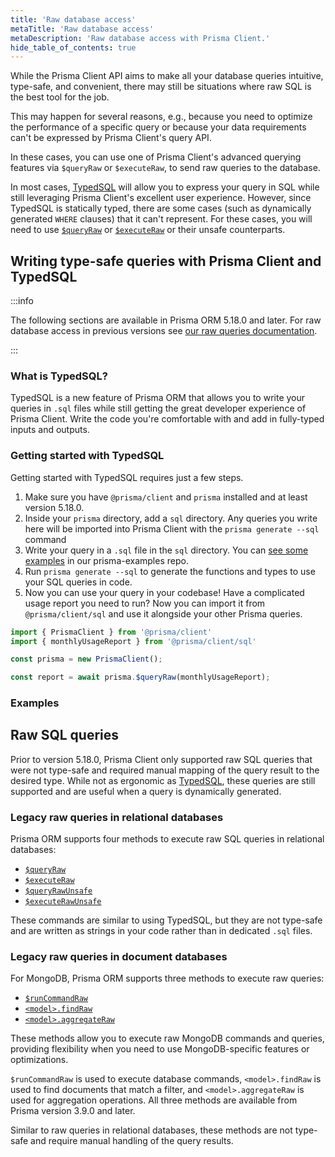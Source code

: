 ```yaml
---
title: 'Raw database access'
metaTitle: 'Raw database access'
metaDescription: 'Raw database access with Prisma Client.'
hide_table_of_contents: true
---
```


While the Prisma Client API aims to make all your database queries intuitive, type-safe, and convenient, there may still be situations where raw SQL is the best tool for the job.

This may happen for several reasons, e.g., because you need to optimize the performance of a specific query or because your data requirements can't be expressed by Prisma Client's query API.

In these cases, you can use one of Prisma Client's advanced querying features via `$queryRaw` or `$executeRaw`, to send raw queries to the database.

In most cases, [TypedSQL](#writing-type-safe-queries-with-prisma-client-and-typedsql) will allow you to express your query in SQL while still leveraging Prisma Client's excellent user experience. However, since TypedSQL is statically typed, there are some cases (such as dynamically generated `WHERE` clauses) that it can't represent. For these cases, you will need to use [`$queryRaw`](/orm/prisma-client/raw-database-access/raw-queries#queryraw) or [`$executeRaw`](/orm/prisma-client/raw-database-access/raw-queries#executeraw) or their unsafe counterparts.

## Writing type-safe queries with Prisma Client and TypedSQL

:::info

The following sections are available in Prisma ORM 5.18.0 and later. For raw database access in previous versions see [our raw queries documentation](/orm/prisma-client/raw-database-access/raw-queries).

:::


### What is TypedSQL?

TypedSQL is a new feature of Prisma ORM that allows you to write your queries in `.sql` files while still getting the great developer experience of Prisma Client. Write the code you're comfortable with and add in fully-typed inputs and outputs.

### Getting started with TypedSQL

Getting started with TypedSQL requires just a few steps.

1. Make sure you have `@prisma/client` and `prisma` installed and at least version 5.18.0.
1. Inside your `prisma` directory, add a `sql` directory. Any queries you write here will be imported into Prisma Client with the `prisma generate --sql` command
1. Write your query in a `.sql` file in the `sql` directory. You can [see some examples](https://github.com/prisma/prisma-examples) in our prisma-examples repo.
1. Run `prisma generate --sql` to generate the functions and types to use your SQL queries in code.
1. Now you can use your query in your codebase! Have a complicated usage report you need to run? Now you can import it from `@prisma/client/sql` and use it alongside your other Prisma queries.

```ts
import { PrismaClient } from '@prisma/client'
import { monthlyUsageReport } from '@prisma/client/sql'

const prisma = new PrismaClient();

const report = await prisma.$queryRaw(monthlyUsageReport);
```

### Examples

## Raw SQL queries

Prior to version 5.18.0, Prisma Client only supported raw SQL queries that were not type-safe and required manual mapping of the query result to the desired type. While not as ergonomic as [TypedSQL](#writing-type-safe-queries-with-prisma-client-and-typedsql), these queries are still supported and are useful when a query is dynamically generated. 

### Legacy raw queries in relational databases

Prisma ORM supports four methods to execute raw SQL queries in relational databases:

- [`$queryRaw`](/orm/prisma-client/raw-database-access/raw-queries#queryraw)
- [`$executeRaw`](/orm/prisma-client/raw-database-access/raw-queries#executeraw)
- [`$queryRawUnsafe`](/orm/prisma-client/raw-database-access/raw-queries#queryrawunsafe)
- [`$executeRawUnsafe`](/orm/prisma-client/raw-database-access/raw-queries#executerawunsafe)

These commands are similar to using TypedSQL, but they are not type-safe and are written as strings in your code rather than in dedicated `.sql` files.

### Legacy raw queries in document databases

For MongoDB, Prisma ORM supports three methods to execute raw queries:

- [`$runCommandRaw`](/orm/prisma-client/raw-database-access/raw-queries#runcommandraw)
- [`<model>.findRaw`](/orm/prisma-client/raw-database-access/raw-queries#findraw)
- [`<model>.aggregateRaw`](/orm/prisma-client/raw-database-access/raw-queries#aggregateraw)

These methods allow you to execute raw MongoDB commands and queries, providing flexibility when you need to use MongoDB-specific features or optimizations.

`$runCommandRaw` is used to execute database commands, `<model>.findRaw` is used to find documents that match a filter, and `<model>.aggregateRaw` is used for aggregation operations. All three methods are available from Prisma version 3.9.0 and later.

Similar to raw queries in relational databases, these methods are not type-safe and require manual handling of the query results.
